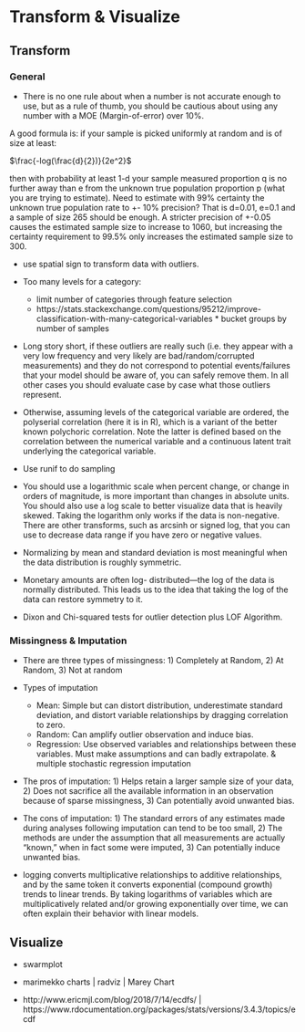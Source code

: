 # Transform & Visualize

## Transform

### General

* There is no one rule about when a number is not accurate enough to use, but as a rule of thumb, you should be cautious about using any number with a MOE (Margin-of-error) over 10%.

A good formula is: if your sample is picked uniformly at random and is of size at least:

$\frac{-log(\frac{d}{2})}{2e^2}$

then with probability at least 1-d your sample measured proportion q is no further away than e from the unknown true population proportion p (what you are trying to estimate). Need to estimate with 99% certainty the unknown true population rate to +- 10% precision? That is d=0.01, e=0.1 and a sample of size 265 should be enough. A stricter precision of +-0.05 causes the estimated sample size to increase to 1060, but increasing the certainty requirement to 99.5% only increases the estimated sample size to 300.

* use spatial sign to transform data with outliers.

* Too many levels for a category:
    * limit number of categories through feature selection
    * https://stats.stackexchange.com/questions/95212/improve-classification-with-many-categorical-variables   * bucket groups by number of samples

* Long story short, if these outliers are really such (i.e. they appear with a very low frequency and very likely are bad/random/corrupted measurements) and they do not correspond to potential events/failures that your model should be aware of, you can safely remove them. In all other cases you should evaluate case by case what those outliers represent.

* Otherwise, assuming levels of the categorical variable are ordered, the polyserial correlation (here it is in R), which is a variant of the better known polychoric correlation. Note the latter is defined based on the correlation between the numerical variable and a continuous latent trait underlying the categorical variable.

* Use runif to do sampling

* You should use a logarithmic scale when percent change, or change in orders of magnitude, is more important than changes in absolute units. You should also use a log scale to better visualize data that is heavily skewed. Taking the logarithm only works if the data is non-negative. There are other transforms, such as arcsinh or signed log, that you can use to decrease data range if you have zero or negative values. 
* Normalizing by mean and standard deviation is most meaningful when the data distribution is roughly symmetric.

* Monetary amounts are often log- distributed—the log of the data is normally distributed. This leads us to the idea that taking the log of the data can restore symmetry to it. 

* Dixon and Chi-squared tests for outlier detection plus LOF Algorithm.

### Missingness & Imputation

* There are three types of missingness: 1) Completely at Random, 2) At Random, 3) Not at random

* Types of imputation
  * Mean: Simple but can distort distribution, underestimate standard deviation, and distort variable relationships by dragging correlation to zero.
  * Random: Can amplify outlier observation and induce bias.
  * Regression: Use observed variables and relationships between these variables. Must make assumptions and can badly extrapolate.
  & multiple stochastic regression imputation

* The pros of imputation: 1) Helps retain a larger sample size of your data, 2) Does not sacrifice all the available information in an observation because of sparse missingness, 3) Can potentially avoid unwanted bias.

* The cons of imputation: 1) The standard errors of any estimates made during analyses following imputation can tend to be too small, 2) The methods are under the assumption that all measurements are actually “known,” when in fact some were imputed, 3) Can potentially induce unwanted bias.

* logging converts multiplicative relationships to additive relationships, and by the same token it converts exponential (compound growth) trends to linear trends. By taking logarithms of variables which are multiplicatively related and/or growing exponentially over time, we can often explain their behavior with linear models.

## Visualize

* swarmplot

* marimekko charts | radviz | Marey Chart

* http://www.ericmjl.com/blog/2018/7/14/ecdfs/ | https://www.rdocumentation.org/packages/stats/versions/3.4.3/topics/ecdf

